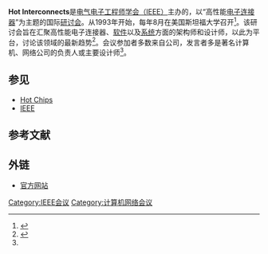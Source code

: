 '''Hot Interconnects'''是[[电气电子工程师学会|电气电子工程师学会（IEEE）]]主办的，以“高性能[[电子连接器|电子连接器]]”为主题的国际[[研讨会|研讨会]]。从1993年开始，每年8月在美国斯坦福大学召开<ref name=":0">{{Cite web|title=从两“Hot”会看计算机发展新趋势--中国科学院计算技术研究所|url=http://www.ict.ac.cn/liguojiewenxuan_162523/wzlj/lgjjs/201912/t20191227_5476628.html|accessdate=2020-12-28|work=www.ict.ac.cn}}</ref>。该研讨会旨在汇聚高性能电子连接器、[[软件|软件]]以及[[系统|系统]]方面的架构师和设计师，以此为平台，讨论该领域的最新趋势<ref>{{Cite web|title=Call for Papers: Hot Interconnects Conference|url=https://insidehpc.com/2020/04/call-for-papers-hot-interconnects-conference/|accessdate=2020-12-28|date=2020-04-28|last=staff|work=insideHPC|language=en-US|archive-date=2020-09-26|archive-url=https://web.archive.org/web/20200926000220/https://insidehpc.com/2020/04/call-for-papers-hot-interconnects-conference/|dead-url=no}}</ref>。会议参加者多数来自公司，发言者多是著名计算机、网络公司的负责人或主要设计师<ref name=":0" />。

== 参见 ==
* [[Hot_Chips|Hot Chips]]
* [[IEEE|IEEE]]

== 参考文献 ==
{{reflist}}

== 外链 ==
* [http://www.hoti.org/ 官方网站] {{Wayback|url=http://www.hoti.org/ |date=20200928054452 }}
{{engineering-stub}}
{{IEEE会议|state=expanded}}
[[Category:IEEE会议|Category:IEEE会议]]
[[Category:计算机网络会议|Category:计算机网络会议]]